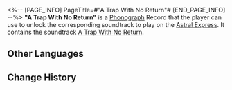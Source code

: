 <%-- [PAGE_INFO]
PageTitle=#"A Trap With No Return"#
[END_PAGE_INFO] --%>
{{Item Infobox
|id          = 210105
|image       = Item A Trap With No Return.png
|type        = Disk
|invCategory = Valuables
|rarity      = 3
|effect      = 
|description = A record that can be played on the Express' phonograph. It might be a chance acquisition or a gift from someone else. All sorts of memories surge up when the music plays &mdash; the smiles, encounters, touches, and the excitement of battle. Maybe that is why people still collect records even as society rapidly advances.<br />The current record contains the track "A Trap With No Return."
}}
{{Description|''"Even if we are destined to perish, we will hold hands and bravely walk into the darkness."''}}
'''"A Trap With No Return"''' is a [[Phonograph]] Record that the player can use to unlock the corresponding soundtrack to play on the [[Astral Express]]. It contains the soundtrack [[A Trap With No Return]].

==Other Languages==
{{Other Languages
|en   = "A Trap With No Return"
|zhs  = 《陷阵无回》
|zht  = 〈陷陣無回〉
|ja   = 『陥陣無帰』
|ko   = ≪임전무퇴≫
|es   = Trampa de no retorno
|fr   = « A Trap With No Return »
|ru   = A Trap With No Return
|th   = "A Trap With No Return"
|vi   = "Xung Trận Không Về"
|de   = „Eine Falle ohne Wiederkehr“
|id   = "A Trap With No Return"
|pt   = "A Trap With No Return"
}}

==Change History==
{{Change History|1.0}}